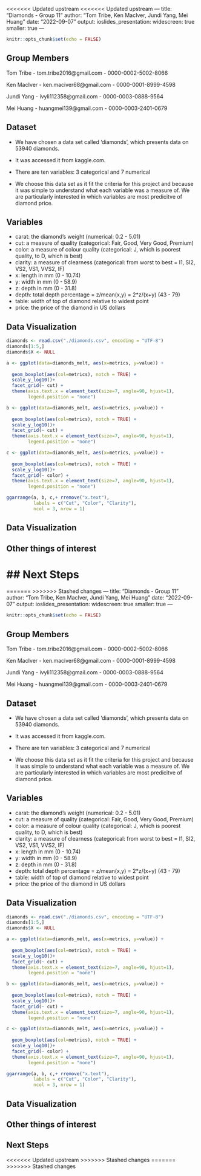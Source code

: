 <<<<<<< Updated upstream
<<<<<<< Updated upstream
---
title: "Diamonds - Group 11"
author: "Tom Tribe, Ken MacIver, Jundi Yang, Mei Huang"
date: "2022-09-07"
output: 
 ioslides_presentation:
    widescreen: true
    smaller: true
---

```r
knitr::opts_chunk$set(echo = FALSE)
```

## Group Members

Tom Tribe 
- tom.tribe2016@gmail.com
- 0000-0002-5002-8066

Ken MacIver
- ken.maciver68@gmail.com
- 0000-0001-8999-4598

Jundi Yang
-  ivyli112358@gmail.com
- 0000-0003-0888-9564 

Mei Huang 
- huangmei139@gmail.com
- 0000-0003-2401-0679

## Dataset

- We have chosen a data set called 'diamonds', which presents data on 53940 diamonds. 
- It was accessed it from kaggle.com. 
- There are ten variables: 3 categorical and 7 numerical 

- We choose this data set as it fit the criteria for this project and because it was simple to understand what each variable was a measure of. We are particularly interested in which variables are most predicitve of diamond price. 

## Variables

-   carat: the diamond's weight (numerical: 0.2 - 5.01)
-   cut: a measure of quality (categorical: Fair, Good, Very Good, Premium)
-   color: a measure of colour quality (categorical: J, which is poorest quality, to D, which is best)
-   clarity: a measure of clearness (categorical: from worst to best = I1, SI2, VS2, VS1, VVS2, IF)
-   x: length in mm (0 - 10.74)
-   y: width in mm (0 - 58.9) 
-   z: depth in mm (0 - 31.8)
-   depth: total depth percentage = z/mean(x,y) = 2\*z/(x+y) (43 - 79)
-   table: width of top of diamond relative to widest point
-   price: the price of the diamond in US dollars 

## Data Visualization

```r

diamonds <- read.csv("./diamonds.csv", encoding = "UTF-8")
diamonds[1:5,]
diamonds$X <- NULL

a <- ggplot(data=diamonds_melt, aes(x=metrics, y=value)) +
  
  geom_boxplot(aes(col=metrics), notch = TRUE) +
  scale_y_log10()+
  facet_grid(~ cut) +
  theme(axis.text.x = element_text(size=7, angle=90, hjust=1),
        legend.position = "none")

b <- ggplot(data=diamonds_melt, aes(x=metrics, y=value)) +
  
  geom_boxplot(aes(col=metrics), notch = TRUE) +
  scale_y_log10()+
  facet_grid(~ cut) +
  theme(axis.text.x = element_text(size=7, angle=90, hjust=1),
        legend.position = "none")

c <- ggplot(data=diamonds_melt, aes(x=metrics, y=value)) +
  
  geom_boxplot(aes(col=metrics), notch = TRUE) +
  scale_y_log10()+
  facet_grid(~ color) +
  theme(axis.text.x = element_text(size=7, angle=90, hjust=1),
        legend.position = "none")

ggarrange(a, b, c,+ rremove("x.text"), 
          labels = c("Cut", "Color", "Clarity"),
          ncol = 3, nrow = 1)
```

## Data Visualization

## Other things of interest

## Next Steps
=======
=======
>>>>>>> Stashed changes
---
title: "Diamonds - Group 11"
author: "Tom Tribe, Ken MacIver, Jundi Yang, Mei Huang"
date: "2022-09-07"
output: 
 ioslides_presentation:
    widescreen: true
    smaller: true
---

```r
knitr::opts_chunk$set(echo = FALSE)
```

## Group Members

Tom Tribe 
- tom.tribe2016@gmail.com
- 0000-0002-5002-8066

Ken MacIver
- ken.maciver68@gmail.com
- 0000-0001-8999-4598

Jundi Yang
-  ivyli112358@gmail.com
- 0000-0003-0888-9564 

Mei Huang 
- huangmei139@gmail.com
- 0000-0003-2401-0679

## Dataset

- We have chosen a data set called 'diamonds', which presents data on 53940 diamonds. 
- It was accessed it from kaggle.com. 
- There are ten variables: 3 categorical and 7 numerical 

- We choose this data set as it fit the criteria for this project and because it was simple to understand what each variable was a measure of. We are particularly interested in which variables are most predicitve of diamond price. 

## Variables

-   carat: the diamond's weight (numerical: 0.2 - 5.01)
-   cut: a measure of quality (categorical: Fair, Good, Very Good, Premium)
-   color: a measure of colour quality (categorical: J, which is poorest quality, to D, which is best)
-   clarity: a measure of clearness (categorical: from worst to best = I1, SI2, VS2, VS1, VVS2, IF)
-   x: length in mm (0 - 10.74)
-   y: width in mm (0 - 58.9) 
-   z: depth in mm (0 - 31.8)
-   depth: total depth percentage = z/mean(x,y) = 2\*z/(x+y) (43 - 79)
-   table: width of top of diamond relative to widest point
-   price: the price of the diamond in US dollars 

## Data Visualization

```r

diamonds <- read.csv("./diamonds.csv", encoding = "UTF-8")
diamonds[1:5,]
diamonds$X <- NULL

a <- ggplot(data=diamonds_melt, aes(x=metrics, y=value)) +
  
  geom_boxplot(aes(col=metrics), notch = TRUE) +
  scale_y_log10()+
  facet_grid(~ cut) +
  theme(axis.text.x = element_text(size=7, angle=90, hjust=1),
        legend.position = "none")

b <- ggplot(data=diamonds_melt, aes(x=metrics, y=value)) +
  
  geom_boxplot(aes(col=metrics), notch = TRUE) +
  scale_y_log10()+
  facet_grid(~ cut) +
  theme(axis.text.x = element_text(size=7, angle=90, hjust=1),
        legend.position = "none")

c <- ggplot(data=diamonds_melt, aes(x=metrics, y=value)) +
  
  geom_boxplot(aes(col=metrics), notch = TRUE) +
  scale_y_log10()+
  facet_grid(~ color) +
  theme(axis.text.x = element_text(size=7, angle=90, hjust=1),
        legend.position = "none")

ggarrange(a, b, c,+ rremove("x.text"), 
          labels = c("Cut", "Color", "Clarity"),
          ncol = 3, nrow = 1)
```

## Data Visualization

## Other things of interest

## Next Steps
<<<<<<< Updated upstream
>>>>>>> Stashed changes
=======
>>>>>>> Stashed changes
